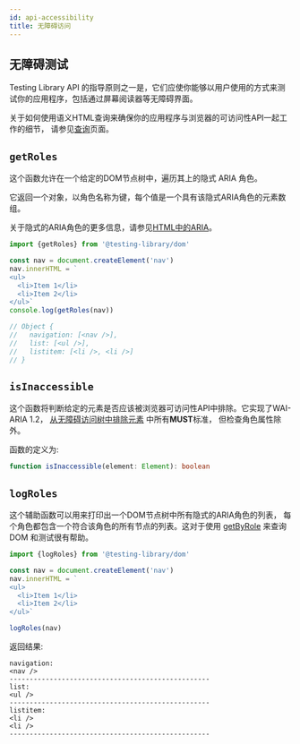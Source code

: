 ```yaml
---
id: api-accessibility
title: 无障碍访问
---
```


## 无障碍测试

Testing Library API 的指导原则之一是，它们应使你能够以用户使用的方式来测试你的应用程序，包括通过屏幕阅读器等无障碍界面。

关于如何使用语义HTML查询来确保你的应用程序与浏览器的可访问性API一起工作的细节，
请参见[查询](queries/about.mdx#priority)页面。

## `getRoles`

这个函数允许在一个给定的DOM节点树中，遍历其上的隐式 ARIA 角色。

它返回一个对象，以角色名称为键，每个值是一个具有该隐式ARIA角色的元素数组。

关于隐式的ARIA角色的更多信息，请参见[HTML中的ARIA](https://www.w3.org/TR/html-aria/#document-conformance-requirements-for-use-of-aria-attributes-in-html)。

```javascript
import {getRoles} from '@testing-library/dom'

const nav = document.createElement('nav')
nav.innerHTML = `
<ul>
  <li>Item 1</li>
  <li>Item 2</li>
</ul>`
console.log(getRoles(nav))

// Object {
//   navigation: [<nav />],
//   list: [<ul />],
//   listitem: [<li />, <li />]
// }
```

## `isInaccessible`

这个函数将判断给定的元素是否应该被浏览器可访问性API中排除。它实现了WAI-ARIA 1.2，
[从无障碍访问树中排除元素](https://www.w3.org/TR/wai-aria-1.2/#tree_exclusion) 中所有**MUST**标准，
但检查角色属性除外。

函数的定义为:

```typescript
function isInaccessible(element: Element): boolean
```

## `logRoles`

这个辅助函数可以用来打印出一个DOM节点树中所有隐式的ARIA角色的列表，
每个角色都包含一个符合该角色的所有节点的列表。这对于使用 [getByRole](queries/byrole.mdx) 来查询 DOM 和测试很有帮助。

```javascript
import {logRoles} from '@testing-library/dom'

const nav = document.createElement('nav')
nav.innerHTML = `
<ul>
  <li>Item 1</li>
  <li>Item 2</li>
</ul>`

logRoles(nav)
```

返回结果:

```
navigation:
<nav />
--------------------------------------------------
list:
<ul />
--------------------------------------------------
listitem:
<li />
<li />
--------------------------------------------------
```
